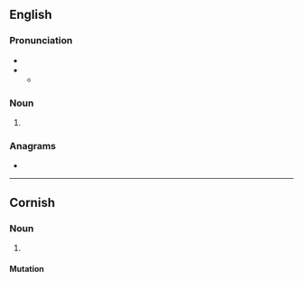 {{also|Treys}}
==English==

===Pronunciation===
* {{IPA|en|/tɹeɪz/}}
* {{rhymes|en|eɪz|s=1}}
** {{audio|en|LL-Q1860 (eng)-Vealhurl-treys.wav|Audio (UK)}}

===Noun===
{{head|en|noun form}}

# {{plural of|en|trey}}

===Anagrams===
* {{anagrams|en|a=ersty|Strey|Styer|Tyers|resty|tyers|tyres}}

----

==Cornish==

===Noun===
{{head|kw|noun plural form}}

# {{plural of|kw|troos||foot}}

====Mutation====
{{kw-mut-cons|t|reys}}